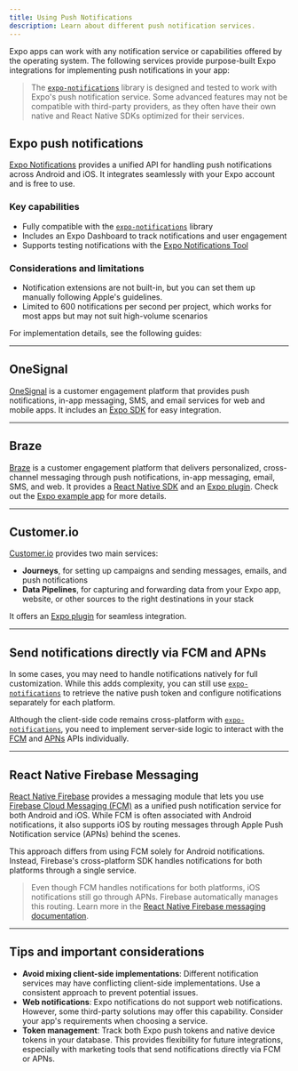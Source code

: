 ```yaml
---
title: Using Push Notifications
description: Learn about different push notification services.
---
```



Expo apps can work with any notification service or capabilities offered by the operating system. The following services provide purpose-built Expo integrations for implementing push notifications in your app:

> The [`expo-notifications`](/versions/latest/sdk/notifications/) library is designed and tested to work with Expo's push notification service. Some advanced features may not be compatible with third-party providers, as they often have their own native and React Native SDKs optimized for their services.

## Expo push notifications

[Expo Notifications](/versions/latest/sdk/notifications/) provides a unified API for handling push notifications across Android and iOS. It integrates seamlessly with your Expo account and is free to use.

### Key capabilities

- Fully compatible with the [`expo-notifications`](/versions/latest/sdk/notifications/) library
- Includes an Expo Dashboard to track notifications and user engagement
- Supports testing notifications with the [Expo Notifications Tool](https://expo.dev/notifications)

### Considerations and limitations

- Notification extensions are not built-in, but you can set them up manually following Apple's guidelines.
- Limited to 600 notifications per second per project, which works for most apps but may not suit high-volume scenarios

For implementation details, see the following guides:

<BoxLink
  title="Expo push notifications overview"
  description="Learn more about Expo push notifications."
  href="/push-notifications/overview"
/>

<BoxLink
  title="Expo Notifications server-side SDK options"
  description="Learn more about sending push notifications using a server."
  href="/push-notifications/sending-notifications/#send-push-notifications-using-a-servers"
/>

---

## OneSignal

[OneSignal](https://onesignal.com/) is a customer engagement platform that provides push notifications, in-app messaging, SMS, and email services for web and mobile apps. It includes an [Expo SDK](https://github.com/OneSignal/onesignal-expo-plugin) for easy integration.

<BoxLink
  title="OneSignal Expo SDK Setup"
  description="Follow this guide for a step-by-step setup on how to integrate OneSignal in your Expo project."
  href="https://documentation.onesignal.com/docs/react-native-expo-sdk-setup"
/>

---

## Braze

[Braze](https://www.braze.com/) is a customer engagement platform that delivers personalized, cross-channel messaging through push notifications, in-app messaging, email, SMS, and web. It provides a [React Native SDK](https://github.com/braze-inc/braze-react-native-sdk) and an [Expo plugin](https://github.com/braze-inc/braze-expo-plugin/tree/main). Check out the [Expo example app](https://github.com/braze-inc/braze-expo-plugin/tree/main/example) for more details.

<BoxLink
  title="Braze Expo Setup"
  description="Follow this guide for a step-by-step setup on how to integrate Braze in your Expo project."
  href="https://www.braze.com/docs/developer_guide/platforms/react_native/sdk_integration"
/>

---

## Customer.io

[Customer.io](http://Customer.io) provides two main services:

- **Journeys**, for setting up campaigns and sending messages, emails, and push notifications
- **Data Pipelines**, for capturing and forwarding data from your Expo app, website, or other sources to the right destinations in your stack

It offers an [Expo plugin](https://github.com/customerio/customerio-expo-plugin) for seamless integration.

<BoxLink
  title="Customer.io Expo Quick Start Guide"
  description="Follow this guide for a step-by-step setup on how to integrate Customer.io in your Expo project."
  href="https://docs.customer.io/sdk/expo/quick-start-guide/"
/>

---

## Send notifications directly via FCM and APNs

In some cases, you may need to handle notifications natively for full customization. While this adds complexity, you can still use [`expo-notifications`](/versions/latest/sdk/notifications/) to retrieve the native push token and configure notifications separately for each platform.

Although the client-side code remains cross-platform with [`expo-notifications`](/versions/latest/sdk/notifications/), you need to implement server-side logic to interact with the [FCM](https://firebase.google.com/docs/cloud-messaging) and [APNs](https://developer.apple.com/documentation/usernotifications) APIs individually.

---

## React Native Firebase Messaging

[React Native Firebase](https://rnfirebase.io/) provides a messaging module that lets you use [Firebase Cloud Messaging (FCM)](https://firebase.google.com/docs/cloud-messaging) as a unified push notification service for both Android and iOS. While FCM is often associated with Android notifications, it also supports iOS by routing messages through Apple Push Notification service (APNs) behind the scenes.

This approach differs from using FCM solely for Android notifications. Instead, Firebase's cross-platform SDK handles notifications for both platforms through a single service.

> Even though FCM handles notifications for both platforms, iOS notifications still go through APNs. Firebase automatically manages this routing. Learn more in the [React Native Firebase messaging documentation](https://rnfirebase.io/messaging/usage).

---

## Tips and important considerations

- **Avoid mixing client-side implementations**: Different notification services may have conflicting client-side implementations. Use a consistent approach to prevent potential issues.
- **Web notifications**: Expo notifications do not support web notifications. However, some third-party solutions may offer this capability. Consider your app's requirements when choosing a service.
- **Token management**: Track both Expo push tokens and native device tokens in your database. This provides flexibility for future integrations, especially with marketing tools that send notifications directly via FCM or APNs.
